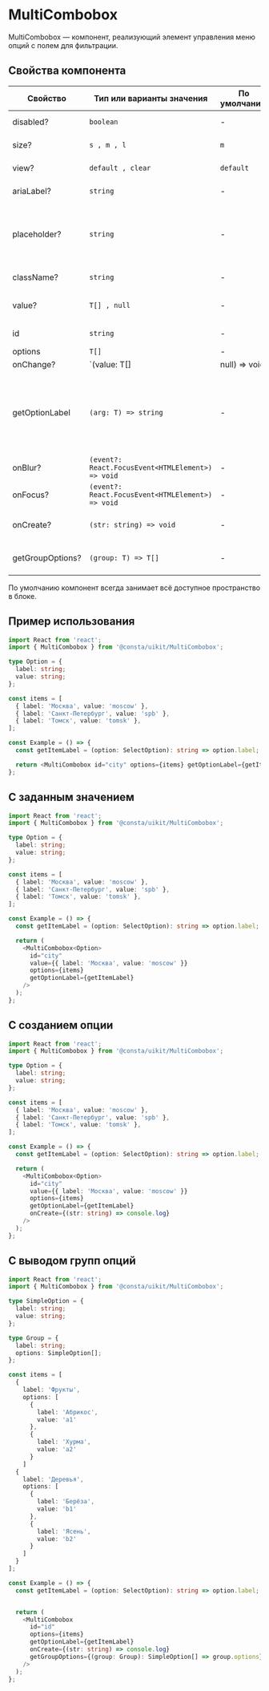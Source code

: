 
# MultiCombobox

MultiCombobox — компонент, реализующий элемент управления меню опций с полем для фильтрации.

## Cвойства компонента

| Свойство         | Тип или варианты значения                         | По умолчанию | Описание                                                                                      |
| ---------------- | ------------------------------------------------- | ------------ | --------------------------------------------------------------------------------------------- |
| disabled?        | `boolean`                                         | -            | Активность компонента                                                                         |
| size?            | `s , m , l`                                       | `m`          | Размер компонента                                                                             |
| view?            | `default , clear`                                 | `default`    | Внешний вид компонента                                                                        |
| ariaLabel?       | `string`                                          | -            | `aria` атрибут для метки                                                                      |
| placeholder?     | `string`                                          | -            | Placeholder — текст, который отобразится в качестве подсказки в пустом поле                   |
| className?       | `string`                                          | -            | Дополнительный класс                                                                          |
| value?           | `T[] , null`                                      | -            | Значение селекта, по умолчанию `null`.                                                        |
| id               | `string`                                          | -            | Идентификатор селекта                                                                         |
| options          | `T[]`                                             | -            | Опции                                                                                         |
| onChange?        | `(value: T[]|null) => void`                       | -            | Обработчик события изменения значения компонента                                              |
| getOptionLabel   | `(arg: T) => string`                              | -            | Функция для получения текста опции, который будет отображаться в поле для выбранного значения |
| onBlur?          | `(event?: React.FocusEvent<HTMLElement>) => void` | -            | Обработчик события `blur`                                                                     |
| onFocus?         | `(event?: React.FocusEvent<HTMLElement>) => void` | -            | Обработчик события `focus`                                                                    |
| onCreate?        | `(str: string) => void`                           | -            | Функция для создания новой опции                                                              |
| getGroupOptions? | `(group: T) => T[]`                               | -            | Функция для получения опций из группы                                                         |

По умолчанию компонент всегда занимает всё доступное пространство в блоке.

## Пример использования

```ts
import React from 'react';
import { MultiCombobox } from '@consta/uikit/MultiCombobox';

type Option = {
  label: string;
  value: string;
};

const items = [
  { label: 'Москва', value: 'moscow' },
  { label: 'Санкт-Петербург', value: 'spb' },
  { label: 'Томск', value: 'tomsk' },
];

const Example = () => {
  const getItemLabel = (option: SelectOption): string => option.label;

  return <MultiCombobox id="city" options={items} getOptionLabel={getItemLabel} />;
};
```

## С заданным значением

```ts
import React from 'react';
import { MultiCombobox } from '@consta/uikit/MultiCombobox';

type Option = {
  label: string;
  value: string;
};

const items = [
  { label: 'Москва', value: 'moscow' },
  { label: 'Санкт-Петербург', value: 'spb' },
  { label: 'Томск', value: 'tomsk' },
];

const Example = () => {
  const getItemLabel = (option: SelectOption): string => option.label;

  return (
    <MultiCombobox<Option>
      id="city"
      value={{ label: 'Москва', value: 'moscow' }}
      options={items}
      getOptionLabel={getItemLabel}
    />
  );
};
```

## С созданием опции

```ts
import React from 'react';
import { MultiCombobox } from '@consta/uikit/MultiCombobox';

type Option = {
  label: string;
  value: string;
};

const items = [
  { label: 'Москва', value: 'moscow' },
  { label: 'Санкт-Петербург', value: 'spb' },
  { label: 'Томск', value: 'tomsk' },
];

const Example = () => {
  const getItemLabel = (option: SelectOption): string => option.label;

  return (
    <MultiCombobox<Option>
      id="city"
      value={{ label: 'Москва', value: 'moscow' }}
      options={items}
      getOptionLabel={getItemLabel}
      onCreate={(str: string) => console.log}
    />
  );
};
```

## С выводом групп опций

```ts
import React from 'react';
import { MultiCombobox } from '@consta/uikit/MultiCombobox';

type SimpleOption = {
  label: string;
  value: string;
};

type Group = {
  label: string;
  options: SimpleOption[];
};

const items = [
  {
    label: 'Фрукты',
    options: [
      {
        label: 'Абрикос',
        value: 'а1'
      },
      {
        label: 'Хурма',
        value: 'a2'
      }
    ]
  {
    label: 'Деревья',
    options: [
      {
        label: 'Берёза',
        value: 'b1'
      },
      {
        label: 'Ясень',
        value: 'b2'
      }
    ]
  }
];

const Example = () => {
  const getItemLabel = (option: SelectOption): string => option.label;


  return (
    <MultiCombobox
      id="id"
      options={items}
      getOptionLabel={getItemLabel}
      onCreate={(str: string) => console.log}
      getGroupOptions={(group: Group): SimpleOption[] => group.options}
    />
  );
};
```
